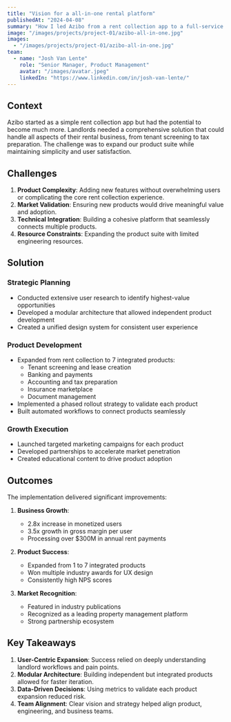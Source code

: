 ```yaml
---
title: "Vision for a all-in-one rental platform"
publishedAt: "2024-04-08"
summary: "How I led Azibo from a rent collection app to a full-service all-in-one rental platform."
image: "/images/projects/project-01/azibo-all-in-one.jpg"
images:
  - "/images/projects/project-01/azibo-all-in-one.jpg"
team:
  - name: "Josh Van Lente"
    role: "Senior Manager, Product Management"
    avatar: "/images/avatar.jpeg"
    linkedIn: "https://www.linkedin.com/in/josh-van-lente/"
---
```


## Context

Azibo started as a simple rent collection app but had the potential to become much more. Landlords needed a comprehensive solution that could handle all aspects of their rental business, from tenant screening to tax preparation. The challenge was to expand our product suite while maintaining simplicity and user satisfaction.

## Challenges

1. **Product Complexity**: Adding new features without overwhelming users or complicating the core rent collection experience.
2. **Market Validation**: Ensuring new products would drive meaningful value and adoption.
3. **Technical Integration**: Building a cohesive platform that seamlessly connects multiple products.
4. **Resource Constraints**: Expanding the product suite with limited engineering resources.

## Solution

### Strategic Planning
- Conducted extensive user research to identify highest-value opportunities
- Developed a modular architecture that allowed independent product development
- Created a unified design system for consistent user experience

### Product Development
- Expanded from rent collection to 7 integrated products:
  - Tenant screening and lease creation
  - Banking and payments
  - Accounting and tax preparation
  - Insurance marketplace
  - Document management
- Implemented a phased rollout strategy to validate each product
- Built automated workflows to connect products seamlessly

### Growth Execution
- Launched targeted marketing campaigns for each product
- Developed partnerships to accelerate market penetration
- Created educational content to drive product adoption

## Outcomes

The implementation delivered significant improvements:

1. **Business Growth**: 
   - 2.8x increase in monetized users
   - 3.5x growth in gross margin per user
   - Processing over $300M in annual rent payments

2. **Product Success**:
   - Expanded from 1 to 7 integrated products
   - Won multiple industry awards for UX design
   - Consistently high NPS scores

3. **Market Recognition**:
   - Featured in industry publications
   - Recognized as a leading property management platform
   - Strong partnership ecosystem

## Key Takeaways

1. **User-Centric Expansion**: Success relied on deeply understanding landlord workflows and pain points.
2. **Modular Architecture**: Building independent but integrated products allowed for faster iteration.
3. **Data-Driven Decisions**: Using metrics to validate each product expansion reduced risk.
4. **Team Alignment**: Clear vision and strategy helped align product, engineering, and business teams. 